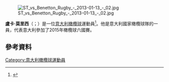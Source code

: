 [[File:ST_vs_Benetton_Rugby_-_2013-01-13_-_02.jpg|thumb]]

'''盧卡·莫里西'''（{{lang-it|Luca Morisi}}；{{bd|1991年|2月22日}}）是一位[[意大利|意大利]][[橄欖球|橄欖球]]運動員<ref>{{cite web|url=http://www.rte.ie/sport/rugby/2012/0116/italy.html|title=Italy reveal Six Nations squad|date=16 January 2012|work=RTÉ Sport|accessdate=30 January 2012|archive-date=2012-01-19|archive-url=https://web.archive.org/web/20120119041100/http://www.rte.ie/sport/rugby/2012/0116/italy.html|dead-url=no}}</ref>。他是意大利國家橄欖球隊的一員，代表意大利參加了2015年橄欖球六國賽。

==參考資料==
{{Reflist}}
[[Category:意大利橄欖球運動員|Category:意大利橄欖球運動員]]